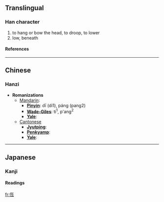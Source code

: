 ==Translingual==
===Han character===
{{Han char|rad=人|as=04|sn=6|four=|canj=人一女一 (OMVM), X人一女一 (XOMVM)}}
# to hang or bow the head, to droop, to lower
# low, beneath
====References====
{{Han ref|kx=0095.010|dkj=00419|dj=0201.030|hdz=10121.020|uh=4EFE|ud=20222}}
----

==Chinese==
===Hanzi===


* '''Romanizations'''
** [[Mandarin]]:
*** '''[[Pinyin]]''': dī (di1), páng (pang2)
*** '''[[Wade-Giles]]''': ti<sup>1</sup>, p'ang<sup>2</sup>
*** '''[[Yale]]''': 
**[[Cantonese]]
***'''[[Jyutping]]''':
***'''[[Penkyamp]]''': 
***'''[[Yale]]''': 


----
==Japanese==
===Kanji===


{{ja-kanji|grade=|rs=人04}}
====Readings====
{{ja-readings|on=[[てい]] (tei), [[ひくい]] (hikui)|kun=[[ひくめる]] (hikumeru), [[ひくまる]] (hikumaru)}}




[[fr:仾]]